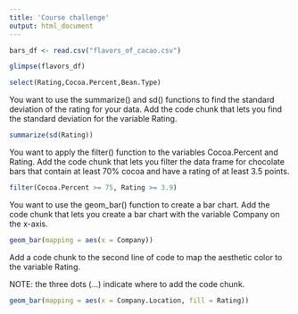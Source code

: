 ```yaml
---
title: 'Course challenge'
output: html_document
---
```




```r
bars_df <- read.csv("flavors_of_cacao.csv")
```


```r
glimpse(flavors_df)
```

```r

select(Rating,Cocoa.Percent,Bean.Type)
```
You want to use the summarize() and sd() functions to find the standard deviation of the rating for your data. Add the code chunk that lets you find the standard deviation for the variable Rating.


```r
summarize(sd(Rating))


```
You want to apply the filter() function to the variables Cocoa.Percent and Rating. Add the code chunk that lets you filter the data frame for chocolate bars that contain at least 70% cocoa and have a rating of at least 3.5 points.
```r

filter(Cocoa.Percent >= 75, Rating >= 3.9)

```
You want to use the geom_bar() function to create a bar chart. Add the code chunk that lets you create a bar chart with the variable Company on the x-axis.
```r

geom_bar(mapping = aes(x = Company))

```
Add a code chunk to the second line of code to map the aesthetic color to the variable Rating.

NOTE: the three dots (...) indicate where to add the code chunk.
```r
geom_bar(mapping = aes(x = Company.Location, fill = Rating))

```
```r


```
